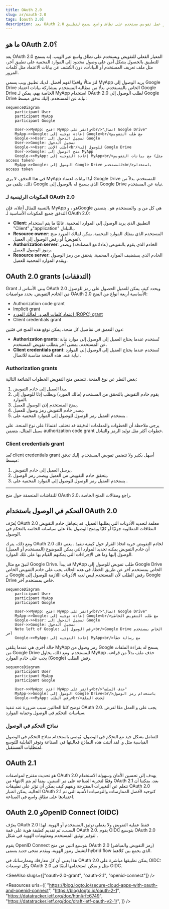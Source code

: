 ```yaml
---
title: OAuth 2.0
slug: ar/oauth-2.0
tags: [oauth 2.0]
description: يعد OAuth 2.0 إطار عمل تفويض مستخدم على نطاق واسع يسمح لتطبيق (client) بالحصول على وصول محدود إلى الموارد المحمية نيابة عن المستخدم أو التطبيق نفسه.
---
```


## ما هو OAuth 2.0؟

يعد OAuth 2.0 المعيار الفعلي للتفويض ويستخدم على نطاق واسع عبر الويب. إنه يسمح للتطبيق بالحصول بشكل آمن على وصول محدود إلى الموارد المحمية على تطبيق آخر، مثل ملف تعريف المستخدم أو البيانات، دون الكشف عن بيانات الاعتماد مثل كلمات المرور.

لنرَ مثالًا واقعيًا لفهم أفضل. لديك تطبيق ويب يسمى MyApp يريد الوصول إلى Google Drive الخاص بالمستخدم. بدلًا من مطالبة المستخدم بمشاركة بيانات اعتماد Google Drive الخاصة بهم، يمكن لـ MyApp استخدام OAuth 2.0 لطلب الوصول إلى Google Drive نيابة عن المستخدم. إليك تدفق مبسط:

```mermaid
sequenceDiagram
    participant User
    participant MyApp
    participant Google

    User->>MyApp: افتح MyApp وانقر على<br/>"اتصال Google Drive"
    MyApp->>Google: إعادة توجيه إلى Google<br/>مع طلب التفويض
    Google->>User: تسجيل الدخول إلى Google
    User->>Google: تسجيل الدخول
    Google->>User: أطلب الإذن<br/>للوصول إلى Google Drive
    User->>Google: منح الوصول إلى MyApp
    Google->>MyApp: إعادة التوجيه إلى MyApp<br/>مع بيانات التفويض (مثل access token)
    MyApp->>Google: الوصول إلى Google Drive للمستخدم<br/>باستخدام access token
```

في هذا التدفق، لا يرى MyApp أبدًا بيانات اعتماد Google Drive للمستخدم. بدلاً من ذلك، يتلقى <Ref slug="access-token" /> من Google الذي يسمح له بالوصول إلى Google Drive نيابة عن المستخدم.

### المكونات الرئيسية لـ OAuth 2.0

بالنسبة للمثال أعلاه، فإن MyApp هو <Ref slug="client" />، وGoogle هي كل من <Ref slug="authorization-server" /> و<Ref slug="resource-server" />، والمستخدم هو <Ref slug="resource-owner" />. يتضمن التدفق جميع المكونات الأساسية لـ OAuth 2.0:

- **Client**: التطبيق الذي يريد الوصول إلى الموارد المحمية. غالبًا ما يتم استخدام "Client" و"application" بالتبادل.
- **Resource owner**: المستخدم الذي يمتلك الموارد المحمية. يمكن لمالك المورد منح (تفويض) أو رفض الوصول إلى العميل.
- **Authorization server**: الخادم الذي يقوم بالتفويض (عادةً مع المصادقة) ويصدر رموز الوصول للعميل.
- **Resource server**: الخادم الذي يستضيف الموارد المحمية. يتحقق من رمز الوصول ويقدم الموارد المحمية للعميل.

## OAuth 2.0 grants (التدفقات)

<Ref slug="oauth-2.0-grant">Grant</Ref> يبني الأساس لـ OAuth 2.0 ويحدد كيف يمكن للعميل الحصول على رمز للوصول من الخادم التفويض. يحدد مواصفات OAuth 2.0 الأساسية أربعة أنواع من المنح:

- <Ref slug="authorization-code-flow">Authorization code grant</Ref>
- <Ref slug="implicit-flow">Implicit grant</Ref>
- [اعتماد كلمات المرور لمالك المورد (ROPC) grant](https://datatracker.ietf.org/doc/html/rfc6749#section-4.3)
- <Ref slug="client-credentials-flow">Client credentials grant</Ref>

دون التعمق في تفاصيل كل منحة، يمكن توقع هذه المنح في فئتين:

- **Authorization grants**: تُستخدم عندما يحتاج العميل إلى الوصول إلى موارد نيابة عن المستخدم، بمعنى آخر يتطلب تفويض المستخدم.
- **Client credentials grant**: تُستخدم عندما يحتاج العميل إلى الوصول إلى الموارد نيابة عنه. هذه المنحة مناسبة للاتصال <Ref slug="machine-to-machine" />.

### Authorization grants

بغض النظر عن نوع المنحة، تتضمن منح التفويض الخطوات الشائعة التالية:

1. يبدأ العميل <Ref slug="authorization-request" /> إلى خادم التفويض.
2. يقوم خادم التفويض بالتحقق من المستخدم (مالك المورد) ويطلب إذنًا للوصول إلى الموارد.
3. يمنح المستخدم إذن الوصول للعميل.
4. يصدر خادم التفويض رمز وصول للعميل.
5. يستخدم العميل رمز الوصول للوصول إلى الموارد المحمية على <Ref slug="resource-server" />.

يرجى ملاحظة أن الخطوات والمعلمات الدقيقة قد تختلف اعتمادًا على نوع المنحة. على سبيل المثال، يتضمن <Ref slug="authorization-code-flow">authorization code grant</Ref> خطوات أكثر مثل توليد الرمز والتبادل.

### Client credentials grant

تُعد <Ref slug="client-credentials-flow">client credentials grant</Ref> أسهل بكثير ولا تتضمن تفويض المستخدم. إليك تدفق مبسط:

1. يرسل العميل <Ref slug="token-request" /> إلى خادم التفويض.
2. يتحقق خادم التفويض من العميل ويصدر رمز الوصول.
3. يستخدم العميل رمز الوصول للوصول إلى الموارد المحمية على <Ref slug="resource-server" />.

---

للنقاشات المتعمقة حول منح OAuth 2.0، راجع <Ref slug="oauth-2.0-grant" /> ومقالات المنح الخاصة.

## التحكم في الوصول باستخدام OAuth 2.0

يُعرّف OAuth 2.0 معلمة <Ref slug="scope" /> لتحديد الأذونات التي يطلبها العميل. قد يتجاهل خادم التفويض النطاقات المطلوبة جزئيًا أو كليًا ويمنح الوصول بناءً على سياساته الخاصة بالتحكم في الوصول.

ومع ذلك، يترك OAuth 2.0 لخادم التفويض حرية اتخاذ القرار حول كيفية تنفيذ <Ref slug="access-control" />. يعني ذلك أن خادم التفويض يمكنه تحديد الموارد التي يمكن للموضوع (المستخدم أو العميل) الوصول إليها وما هي الإجراءات التي يمكنهم القيام بها على تلك الموارد.

لنبقَ مع مثال Google Drive. قد يبدأ MyApp طلب تفويض للوصول إلى Google Drive الخاص بمستخدم آخر عن طريق الخطأ. في هذه الحالة، يجب على خادم التفويض الخاص بـ Google رفض الطلب لأن المستخدم ليس لديه الأذونات اللازمة للوصول إلى Google Drive خاص بمستخدم آخر.

```mermaid
sequenceDiagram
    participant User
    participant MyApp
    participant Google

    User->>MyApp: افتح MyApp وانقر على<br/>"اتصال Google Drive"
    MyApp->>Google: إعادة توجيه إلى Google<br/>مع طلب التفويض الخاطئ
    Google->>User: تسجيل الدخول إلى Google
    User->>Google: تسجيل الدخول
    Note left of Google: رفض الوصول إلى<br/>Google Drive الخاص بمستخدم آخر
    Google->>MyApp: إعادة التوجيه إلى MyApp<br/>مع رسالة خطأ
```

حالة أخرى هي عندما يتلقى MyApp رمز وصول من Google يسمح له بقراءة الملفات من Google Drive للمستخدم. ومع ذلك، يحاول MyApp حذف ملف بدلاً من قراءته. يجب على خادم الموارد (Google) رفض الطلب.

```mermaid
sequenceDiagram
    participant User
    participant MyApp
    participant Google

    User->>MyApp: افتح MyApp وانقر على<br/>"حذف الملف"
    MyApp->>Google: الوصول إلى Google Drive<br/>باستخدام رمز الوصول
    Google->>MyApp: رفض الطلب<br/>لحذف الملف
```

توضح كلتا الحالتين سبب ضرورة <Ref slug="access-control" /> عند تنفيذ OAuth 2.0. يجب على <Ref slug="authorization-server" /> و<Ref slug="resource-server" /> العمل معًا لفرض سياسات التحكم في الوصول وحماية الموارد.

### نماذج التحكم في الوصول

للتعامل بشكل جيد مع التحكم في الوصول، يُوصى باستخدام نماذج التحكم في الوصول القياسية مثل <Ref slug="rbac" /> و<Ref slug="abac" />. لقد أثبتت هذه النماذج فعاليتها في الصناعة وتوفر القابلية للتوسع لمتطلبات المستقبل.

## OAuth 2.1

<Ref slug="oauth-2.1" /> هو تحديث مقترح لمواصفات OAuth 2.0 يهدف إلى تحسين الأمان وسهولة الاستخدام وفقًا لتجربة الصناعة على مر السنين. بينما لم يتم الانتهاء من OAuth 2.1 بعد، يمكننا أن نتعلم عن التغييرات المقترحة ونفهم كيف يمكن أن تؤثر على تطبيقات OAuth 2.0 الحالية. يمكن اعتبار OAuth 2.1 كتوحيد لأفضل الممارسات والتوصيات الأمنية التي تم اعتمادها على نطاق واسع في الصناعة.

## OAuth 2.0 وOpenID Connect (OIDC)

يعرّف OAuth 2.0 فقط عملية التفويض ولا يغطي توثيق المستخدم أو الهوية. لهذا السبب، تم تقديم <Ref slug="openid-connect" /> كطبقة هوية على قمة OAuth 2.0. يقوم OIDC بتوسيع OAuth 2.0 لتوفير توثيق المستخدم ومعلومات الهوية في شكل <Ref slug="id-token" />.

يقوم OpenID Connect بتوسيع اثنين من منح OAuth 2.0 (رمز التفويض والمباشر) لتشمل رموز الهوية، ويقدم منحى جديد يسمى <Ref slug="hybrid-flow">hybrid flow</Ref> الذي يجمع بين كلاهما.

هذا يعني أن كل معارفك وممارساتك في OAuth 2.0 يمكن تطبيقها مباشرة على OIDC؛ وكل توسعات OAuth 2.0 مثل <Ref slug="pkce" /> و<Ref slug="resource-indicator" /> يمكن استخدامها أيضًا في OIDC.

<SeeAlso slugs={["oauth-2.0-grant", "oauth-2.1", "openid-connect"]} />

<Resources
  urls={[
    "https://blog.logto.io/secure-cloud-apps-with-oauth-and-openid-connect",
    "https://blog.logto.io/oauth-2-1",
    "https://datatracker.ietf.org/doc/html/rfc6749",
    "https://datatracker.ietf.org/doc/draft-ietf-oauth-v2-1/",
  ]}
/>
